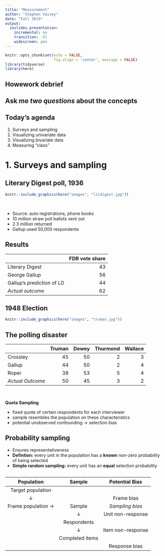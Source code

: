 ```yaml
---
title: "Measurement"
author: "Stephen Vaisey"
date: "Fall 2019"
output:
  ioslides_presentation: 
    incremental: no
    transition: .01
    widescreen: yes
---
```


<style>
.center {
 text-align: center
}

</style>

```r
knitr::opts_chunk$set(echo = FALSE, 
                      fig.align = 'center', message = FALSE)
library(tidyverse)
library(here)

```

## Howework debrief

## Ask me *two questions* about the concepts

## Today's agenda

1. Surveys and sampling
2. Visualizing univariate data
3. Visualizing bivariate data
4. Measuring "class"

# 1. Surveys and sampling

## Literary Digest poll, 1936

<div class = "columns-2">

```r
knitr::include_graphics(here("images", "litdigest.jpg"))

```

$~$

- Source: auto registrations, phone books
- 10 million straw poll ballots sent out
- 2.3 million returned
- Gallup used 50,000 respondents

</div>

## Results

                              FDR vote share
--------------------------- ----------------
Literary Digest                           43
George Gallup                             56
Gallup's prediction of LD                 44
*Actual outcome*                          62

## 1948 Election

```r
knitr::include_graphics(here("images", "truman.jpg"))

```

## The polling disaster {.smaller}

                  Truman  Dewey  Thurmond  Wallace
---------------- ------- ------ --------- --------
Crossley              45     50         2        3
Gallup                44     50         2        4
Roper                 38     53         5        4
*Actual Outcome*      50     45         3        2

$~$

**Quota Sampling**

- fixed quote of certain respondents for each interviewer
- sample resembles the population on these characteristics
- potential unobserved confounding -> selection bias

## Probability sampling
- Ensures representativeness
- **Defintion:** every unit in the population has a **known** non-zero probability of being selected
- **Simple random sampling:** every unit has an **equal** selection probability
 
## {.smaller}
 
 Population                              Sample                   Potential Bias
------------------------------------ ------------------------- ------------------------
  Target population
  $\downarrow$                                                   Frame bias
  Frame population $\rightarrow$       Sample                    *Sampling bias*
                                       $\downarrow$              Unit non-response
                                       Respondents
                                       $\downarrow$              Item non-response
                                       Completed items           
                                                                 Response bias
                                                                 
##                                                                